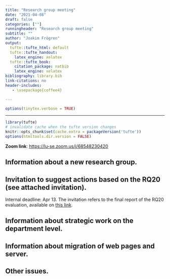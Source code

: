 ```yaml
---
title: "Research group meeting"
date: "2021-04-08"
draft: false
categories: [""]
runningheader: "Research group meeting" 
subtitle: ""
author: "Joakim Frögren"
output:
  tufte::tufte_html: default
  tufte::tufte_handout:
    latex_engine: xelatex
  tufte::tufte_book:
    citation_package: natbib
    latex_engine: xelatex
bibliography: library.bib
link-citations: no
header-includes:
   - \usepackage{coffee4}

---
```





```r
options(tinytex.verbose = TRUE)
```
---

```r
library(tufte)
# invalidate cache when the tufte version changes
knitr::opts_chunk$set(cache.extra = packageVersion('tufte'))
options(htmltools.dir.version = FALSE)
```

\cofeAm{0.6}{0.9}{45}{-5.5cm}{-9.5cm}
\cofeCm{0.6}{0.5}{12}{-4cm}{-4cm}
\cofeDm{0.1}{0.3}{96}{2.5cm}{-5.5cm}


**Zoom link**: <https://lu-se.zoom.us/j/68548230420>

## Information about a new research group.

## Invitation to suggest actions based on the RQ20 (see attached invitation). 
Internal deadline: Apr 13. The invitation refers to the final report of the RQ20 evaluation, available on [this link](https://portal.research.lu.se/portal/files/95724604/210324_RQ20_Lund_Universitys_Research_Quality_Evaluation_2020.pdf).

## Information about strategic work on the department level.

## Information about migration of web pages and server.

## Other issues.
 
 



